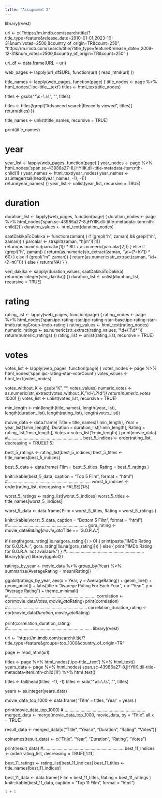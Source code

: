 ```yaml
---
title: "Assignment 2"
---
```

library(rvest)

url <- c(
  "https://m.imdb.com/search/title/?title_type=feature&release_date=2010-01-01,2023-10-31&num_votes=2500,&country_of_origin=TR&count=250",
  "https://m.imdb.com/search/title/?title_type=feature&release_date=,2009-12-31&num_votes=2500,&country_of_origin=TR&count=250"
)

url_df <- data.frame(URL = url)

web_pages <- lapply(url_df$URL, function(url) {
  read_html(url) 
})

title_names <- lapply(web_pages, function(page) {
  title_nodes <- page %>% html_nodes('.ipc-title__text')
  titles <- html_text(title_nodes)


  titles <- gsub("^\\d+\\.\\s", "", titles)
  
  titles <- titles[!grepl("Advanced search|Recently viewed", titles)]
  return(titles)
})

title_names <- unlist(title_names, recursive = TRUE)


print(title_names)

# year
year_list <- lapply(web_pages, function(page) {
  year_nodes <- page %>% html_nodes('span.sc-43986a27-8.jHYIIK.dli-title-metadata-item:nth-child(1)')
  year_names <- html_text(year_nodes)
  year_names <- as.integer(tail(head(year_names, -1), -1))  
  return(year_names)
})
year_list <- unlist(year_list, recursive = TRUE)

# duration
duration_list <- lapply(web_pages, function(page) {
  duration_nodes <- page %>% html_nodes('span.sc-43986a27-8.jHYIIK.dli-title-metadata-item:nth-child(2)')
  duration_values <- html_text(duration_nodes)
  
  saatDakikaToDakika <- function(zaman) {
    if (grepl("h", zaman) && grepl("m", zaman)) {
      parcalar <- strsplit(zaman, "h|m")[[1]]
      return(as.numeric(parcalar[1]) * 60 + as.numeric(parcalar[2]))
    } else if (grepl("h", zaman)) {
      return(as.numeric(str_extract(zaman, "\\d+(?=h)")) * 60)
    } else if (grepl("m", zaman)) {
      return(as.numeric(str_extract(zaman, "\\d+(?=m)")))
    } else {
      return(NA)
    }
  }
  
  veri_dakika <- sapply(duration_values, saatDakikaToDakika)
  return(as.integer(veri_dakika))
})
duration_list <- unlist(duration_list, recursive = TRUE)

# rating
rating_list <- lapply(web_pages, function(page) {
  rating_nodes <- page %>% html_nodes('span.ipc-rating-star.ipc-rating-star--base.ipc-rating-star--imdb.ratingGroup--imdb-rating')
  rating_values <- html_text(rating_nodes)
  numeric_ratings <- as.numeric(str_extract(rating_values, "\\d+\\.?\\d*"))
  return(numeric_ratings)
})
rating_list <- unlist(rating_list, recursive = TRUE)

# votes
votes_list <- lapply(web_pages, function(page) {
  votes_nodes <- page %>% html_nodes('span.ipc-rating-star--voteCount')
  votes_values <- html_text(votes_nodes)
  
  votes_without_K <- gsub("K", "", votes_values)
  numeric_votes <- as.numeric(str_extract(votes_without_K, "\\d+\\.?\\d*"))
  return(numeric_votes * 1000)
})
votes_list <- unlist(votes_list, recursive = TRUE)

min_length <- min(length(title_names), length(year_list), length(duration_list), length(rating_list), length(votes_list))


movie_data <- data.frame(
  Title = title_names[1:min_length],
  Year = year_list[1:min_length],
  Duration = duration_list[1:min_length],
  Rating = rating_list[1:min_length],
  Votes = votes_list[1:min_length]
)
print(movie_data)
#.............................................................
best_5_indices <- order(rating_list, decreasing = TRUE)[1:5]

best_5_ratings <- rating_list[best_5_indices]
best_5_titles <- title_names[best_5_indices]

best_5_data <- data.frame(
  Film = best_5_titles,
  Rating = best_5_ratings
)

knitr::kable(best_5_data, caption = "Top 5 Film", format = "html")
#....................................................................
worst_5_indices <- order(rating_list, decreasing = FALSE)[1:5]

worst_5_ratings <- rating_list[worst_5_indices]
worst_5_titles <- title_names[worst_5_indices]

worst_5_data <- data.frame(
  Film = worst_5_titles,
  Rating = worst_5_ratings
)

knitr::kable(worst_5_data, caption = "Bottom 5 Film", format = "html")
#.................................................................
gora_rating <- movie_data$Rating[movie_data$Title == 'G.O.R.A.']

if (length(gora_rating[!is.na(gora_rating)]) > 0) {
  print(paste("IMDb Rating for G.O.R.A.:", gora_rating[!is.na(gora_rating)]))
} else {
  print("IMDb Rating for G.O.R.A. not available.")
}
#................................................................
library(dplyr)
library(ggplot2)

ratings_by_year <- movie_data %>%
  group_by(Year) %>%
  summarize(AverageRating = mean(Rating))

ggplot(ratings_by_year, aes(x = Year, y = AverageRating)) +
  geom_line() +
  geom_point() +
  labs(title = "Avarege Rating For Each Year",
       x = "Year",
       y = "Average Rating") +
  theme_minimal()
#........................................................................
correlation <- cor(movie_data$Votes, movie_data$Rating)
print(correlation)
#.................................................................
correlation_duration_rating <- cor(movie_data$Duration, movie_data$Rating)

print(correlation_duration_rating)
#.....................................................................
library(rvest)

url <- "https://m.imdb.com/search/title/?title_type=feature&groups=top_1000&country_of_origin=TR"


page <- read_html(url)


titles <- page %>% html_nodes('.ipc-title__text') %>% html_text()
years_data <- page %>% html_nodes('span.sc-43986a27-8.jHYIIK.dli-title-metadata-item:nth-child(1)') %>% html_text()


titles <- tail(head(titles, -1), -1)
titles <- sub("^\\d+\\.\\s", "", titles)  

years <- as.integer(years_data)


movie_data_top_1000 <- data.frame(
  'Title' = titles,
  'Year' = years
)

print(movie_data_top_1000)
#...................................................................
merged_data <- merge(movie_data_top_1000, movie_data, by = "Title", all.x = TRUE)

result_data <- merged_data[c("Title", "Year.x", "Duration", "Rating", "Votes")]

colnames(result_data) <- c("Title", "Year", "Duration", "Rating", "Votes")

print(result_data)
#..................................................................
best_11_indices <- order(rating_list, decreasing = TRUE)[1:11]

best_11_ratings <- rating_list[best_11_indices]
best_11_titles <- title_names[best_11_indices]

best_11_data <- data.frame(
  Film = best_11_titles,
  Rating = best_11_ratings
)
knitr::kable(best_11_data, caption = "Top 11 Film", format = "html")

```r
1 + 1
```
